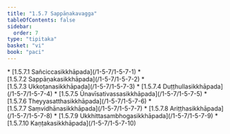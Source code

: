 ```yaml
---
title: "1.5.7 Sappāṇakavagga"
tableOfContents: false
sidebar:
  order: 7
type: "tipitaka"
basket: "vi"
book: "paci"
---
```



<DynamicBreadcrumb />



<TableOfContents book="paci" section="1.5.7">
* [1.5.7.1 Sañciccasikkhāpada](/1-5-7/1-5-7-1)
* [1.5.7.2 Sappāṇakasikkhāpada](/1-5-7/1-5-7-2)
* [1.5.7.3 Ukkoṭanasikkhāpada](/1-5-7/1-5-7-3)
* [1.5.7.4 Duṭṭhullasikkhāpada](/1-5-7/1-5-7-4)
* [1.5.7.5 Ūnavīsativassasikkhāpada](/1-5-7/1-5-7-5)
* [1.5.7.6 Theyyasatthasikkhāpada](/1-5-7/1-5-7-6)
* [1.5.7.7 Saṃvidhānasikkhāpada](/1-5-7/1-5-7-7)
* [1.5.7.8 Ariṭṭhasikkhāpada](/1-5-7/1-5-7-8)
* [1.5.7.9 Ukkhittasambhogasikkhāpada](/1-5-7/1-5-7-9)
* [1.5.7.10 Kaṇṭakasikkhāpada](/1-5-7/1-5-7-10)
</TableOfContents>